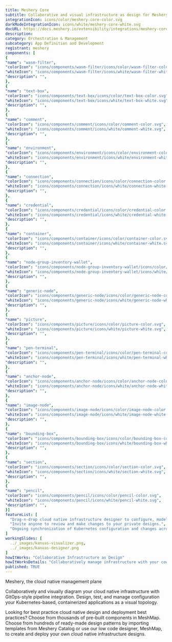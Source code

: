 ```yaml
---
title: Meshery Core
subtitle: Collaborative and visual infrastructure as design for Meshery Core
integrationIcon: icons/color/meshery-core-color.svg
darkModeIntegrationIcon: icons/white/meshery-core-white.svg
docURL: https://docs.meshery.io/extensibility/integrations/meshery-core
description: 
category: Orchestration & Management
subcategory: App Definition and Development
registrant: meshery
components: [
{
"name": "wasm-filter",
"colorIcon": "icons/components/wasm-filter/icons/color/wasm-filter-color.svg",
"whiteIcon": "icons/components/wasm-filter/icons/white/wasm-filter-white.svg",
"description": "",
},
{
"name": "text-box",
"colorIcon": "icons/components/text-box/icons/color/text-box-color.svg",
"whiteIcon": "icons/components/text-box/icons/white/text-box-white.svg",
"description": "",
},
{
"name": "comment",
"colorIcon": "icons/components/comment/icons/color/comment-color.svg",
"whiteIcon": "icons/components/comment/icons/white/comment-white.svg",
"description": "",
},
{
"name": "environment",
"colorIcon": "icons/components/environment/icons/color/environment-color.svg",
"whiteIcon": "icons/components/environment/icons/white/environment-white.svg",
"description": "",
},
{
"name": "connection",
"colorIcon": "icons/components/connection/icons/color/connection-color.svg",
"whiteIcon": "icons/components/connection/icons/white/connection-white.svg",
"description": "",
},
{
"name": "credential",
"colorIcon": "icons/components/credential/icons/color/credential-color.svg",
"whiteIcon": "icons/components/credential/icons/white/credential-white.svg",
"description": "",
},
{
"name": "container",
"colorIcon": "icons/components/container/icons/color/container-color.svg",
"whiteIcon": "icons/components/container/icons/white/container-white.svg",
"description": "",
},
{
"name": "node-group-inventory-wallet",
"colorIcon": "icons/components/node-group-inventory-wallet/icons/color/node-group-inventory-wallet-color.svg",
"whiteIcon": "icons/components/node-group-inventory-wallet/icons/white/node-group-inventory-wallet-white.svg",
"description": "",
},
{
"name": "generic-node",
"colorIcon": "icons/components/generic-node/icons/color/generic-node-color.svg",
"whiteIcon": "icons/components/generic-node/icons/white/generic-node-white.svg",
"description": "",
},
{
"name": "picture",
"colorIcon": "icons/components/picture/icons/color/picture-color.svg",
"whiteIcon": "icons/components/picture/icons/white/picture-white.svg",
"description": "",
},
{
"name": "pen-terminal",
"colorIcon": "icons/components/pen-terminal/icons/color/pen-terminal-color.svg",
"whiteIcon": "icons/components/pen-terminal/icons/white/pen-terminal-white.svg",
"description": "",
},
{
"name": "anchor-node",
"colorIcon": "icons/components/anchor-node/icons/color/anchor-node-color.svg",
"whiteIcon": "icons/components/anchor-node/icons/white/anchor-node-white.svg",
"description": "",
},
{
"name": "image-node",
"colorIcon": "icons/components/image-node/icons/color/image-node-color.svg",
"whiteIcon": "icons/components/image-node/icons/white/image-node-white.svg",
"description": "",
},
{
"name": "bounding-box",
"colorIcon": "icons/components/bounding-box/icons/color/bounding-box-color.svg",
"whiteIcon": "icons/components/bounding-box/icons/white/bounding-box-white.svg",
"description": "",
},
{
"name": "section",
"colorIcon": "icons/components/section/icons/color/section-color.svg",
"whiteIcon": "icons/components/section/icons/white/section-white.svg",
"description": "",
},
{
"name": "pencil",
"colorIcon": "icons/components/pencil/icons/color/pencil-color.svg",
"whiteIcon": "icons/components/pencil/icons/white/pencil-white.svg",
"description": "",
}]
featureList: [
  "Drag-n-drop cloud native infrastructure designer to configure, model, and deploy your workloads.",
  "Invite anyone to review and make changes to your private designs.",
  "Ongoing synchronization of Kubernetes configuration and changes across any number of clusters."
]
workingSlides: [
  ../_images/kanvas-visualizer.png,
  ../_images/kanvas-designer.png
]
howItWorks: "Collaborative Infrastructure as Design"
howItWorksDetails: "Collaboratively manage infrastructure with your coworkers synchronously sharing the same designs."
published: TRUE
---
```

<p>
Meshery, the cloud native management plane
</p>
<p>
    Collaboratively and visually diagram your cloud native infrastructure with GitOps-style pipeline integration. Design, test, and manage configuration your Kubernetes-based, containerized applications as a visual topology.
</p>
<p>
    Looking for best practice cloud native design and deployment best practices? Choose from thousands of pre-built components in MeshMap. Choose from hundreds of ready-made design patterns by importing templates from Meshery Catalog or use our low code designer, MeshMap, to create and deploy your own cloud native infrastructure designs.
</p>
